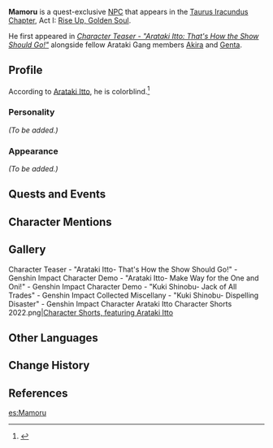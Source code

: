 {{Meta
<!-- REMOVE THIS TEMPLATE AFTER ADDING MISSING INFO -->
|missing_NPC_profile  = yes
}}
{{Character Infobox
|type             = Quest NPC
|image            = NPC Mamoru.png
|region           = Inazuma
|affiliation      = Arataki Gang
|title            = Member of "Arataki's Gang"
|title2           = Arataki Drumalong Festival Atmosphere Ambassador
|voiceEN          = [https://kdinjenzenvo.com/ Kdin Jenzen]<ref>IMDb: [[imdb:nm6943021|EN VA's Profile]]</ref>
}}
'''Mamoru''' is a quest-exclusive [[NPC]] that appears in the [[Taurus Iracundus Chapter]], Act I: [[Rise Up, Golden Soul]].

He first appeared in ''[https://youtu.be/KGjnRThxe7k Character Teaser - "Arataki Itto: That's How the Show Should Go!"]'' alongside fellow Arataki Gang members [[Akira]] and [[Genta]].

==Profile==
According to [[Arataki Itto]], he is colorblind.<ref>{{Ref/Quest|The Oni's Pride}}</ref>

===Personality===
''(To be added.)''

===Appearance===
''(To be added.)''

==Quests and Events==
{{Quest Appearances}}

==Character Mentions==
{{Character Mentions}}

==Gallery==
<gallery hideaddbutton="true" captionalign="center">
Character Teaser - "Arataki Itto- That's How the Show Should Go!" - Genshin Impact
Character Demo - "Arataki Itto- Make Way for the One and Oni!" - Genshin Impact
Character Demo - "Kuki Shinobu- Jack of All Trades" - Genshin Impact
Collected Miscellany - "Kuki Shinobu- Dispelling Disaster" - Genshin Impact
Character Arataki Itto Character Shorts 2022.png|[https://twitter.com/GenshinImpact/status/1531848008505204736 Character Shorts, featuring Arataki Itto]<!--2022-06-01-->
</gallery>

== Other Languages ==
{{Other Languages
|default_hidden = 1
|en      = Mamoru
|zhs     = 阿守
|zhs_rm  = Ā Shǒu
|zht     = 阿守
|zht_rm  = Ā Shǒu
|ja      = 守
|ja_rm   = Mamoru
|ko      = 마모루
|ko_rm   = Mamoru
|es      = Mamoru
|fr      = Mamoru
|ru      = Мамору
|th      = Mamoru
|vi      = Mamoru
|de      = Mamoru
|id      = Mamoru
|pt      = Mamoru
}}

==Change History==
{{Change History|2.3}}

==References==
{{Reflist}}

[[es:Mamoru]]